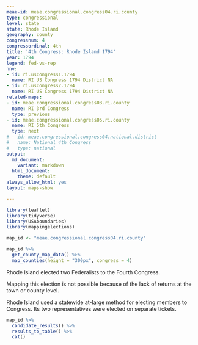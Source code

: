 ```yaml
---
meae-id: meae.congressional.congress04.ri.county
type: congressional
level: state
state: Rhode Island
geography: county
congressnum: 4
congressordinal: 4th
title: '4th Congress: Rhode Island 1794'
year: 1794
legend: fed-vs-rep
nnv:
- id: ri.uscongress1.1794
  name: RI US Congress 1794 District NA
- id: ri.uscongress2.1794
  name: RI US Congress 1794 District NA
related-maps:
- id: meae.congressional.congress03.ri.county
  name: RI 3rd Congress
  type: previous
- id: meae.congressional.congress05.ri.county
  name: RI 5th Congress
  type: next
# - id: meae.congressional.congress04.national.district
#   name: National 4th Congress
#   type: national
output:
  md_document:
    variant: markdown
  html_document:
    theme: default
always_allow_html: yes
layout: maps-show

---
```


```r
library(leaflet)
library(tidyverse)
library(USAboundaries)
library(mappingelections)

map_id <- "meae.congressional.congress04.ri.county"
```

<div class="map">

```r
map_id %>%
  get_county_map_data() %>% 
  map_counties(height = "300px", congress = 4)
```

</div>

Rhode Island elected two Federalists to the Fourth Congress. 

Mapping this election is not possible because of the lack of returns at the town or county level. 

Rhode Island used a statewide at-large method for electing members to Congress. Its two representatives were elected on separate tickets.
<div class="results-table">

```r
map_id %>%
  candidate_results() %>%
  results_to_table() %>%
  cat()
```

</div>
